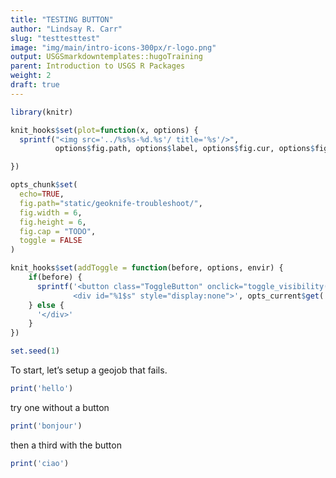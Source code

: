 ```yaml
---
title: "TESTING BUTTON"
author: "Lindsay R. Carr"
slug: "testtesttest"
image: "img/main/intro-icons-300px/r-logo.png"
output: USGSmarkdowntemplates::hugoTraining
parent: Introduction to USGS R Packages
weight: 2
draft: true
---
```


```r
library(knitr)

knit_hooks$set(plot=function(x, options) {
  sprintf("<img src='../%s%s-%d.%s'/ title='%s'/>", 
          options$fig.path, options$label, options$fig.cur, options$fig.ext, options$fig.cap)

})

opts_chunk$set(
  echo=TRUE,
  fig.path="static/geoknife-troubleshoot/",
  fig.width = 6,
  fig.height = 6,
  fig.cap = "TODO",
  toggle = FALSE
)

knit_hooks$set(addToggle = function(before, options, envir) {
    if(before) {
      sprintf('<button class="ToggleButton" onclick="toggle_visibility(\'%1$s\')">Show Answer</button>
              <div id="%1$s" style="display:none">', opts_current$get('label'))
    } else {
      '</div>'
    }
})

set.seed(1)
```

To start, let's setup a geojob that fails.

```r
print('hello')
```

try one without a button

```r
print('bonjour')
```

then a third with the button

```r
print('ciao')
```
